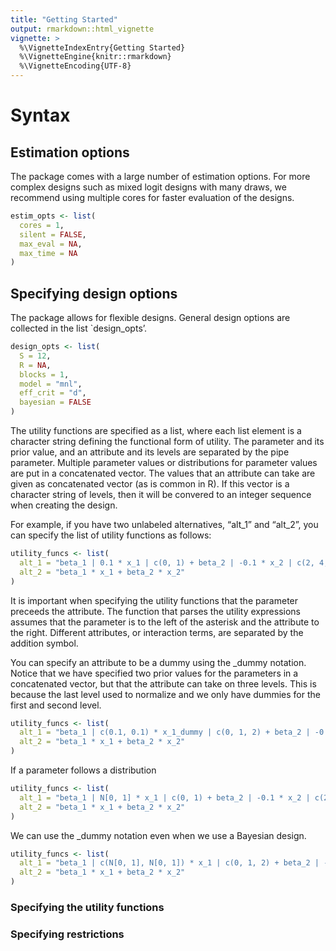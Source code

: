 ```yaml
---
title: "Getting Started"
output: rmarkdown::html_vignette
vignette: >
  %\VignetteIndexEntry{Getting Started}
  %\VignetteEngine{knitr::rmarkdown}
  %\VignetteEncoding{UTF-8}
---
```



# Syntax

## Estimation options
The package comes with a large number of estimation options. For more complex designs such as mixed logit designs with many draws, we recommend using multiple cores for faster evaluation of the designs. 


```r
estim_opts <- list(
  cores = 1,
  silent = FALSE,
  max_eval = NA,
  max_time = NA
)
```

## Specifying design options
The package allows for flexible designs. General design options are collected in the list `design_opts'. 

```r
design_opts <- list(
  S = 12,
  R = NA,
  blocks = 1,
  model = "mnl",
  eff_crit = "d",
  bayesian = FALSE
)
```

The utility functions are specified as a list, where each list element is a character string defining the functional form of utility. The parameter and its prior value, and an attribute and its levels are separated by the pipe parameter. Multiple parameter values or distributions for parameter values are put in a concatenated vector. The values that an attribute can take are given as concatenated vector (as is common in R). If this vector is a character string of levels, then it will be convered to an integer sequence when creating the design.

For example, if you have two unlabeled alternatives, "alt_1" and "alt_2", you can specify the list of utility functions as follows:


```r
utility_funcs <- list(
  alt_1 = "beta_1 | 0.1 * x_1 | c(0, 1) + beta_2 | -0.1 * x_2 | c(2, 4, 6, 8)",
  alt_2 = "beta_1 * x_1 + beta_2 * x_2"
)
```

It is important when specifying the utility functions that the parameter preceeds the attribute. The function that parses the utility expressions assumes that the parameter is to the left of the asterisk and the attribute to the right. Different attributes, or interaction terms, are separated by the addition symbol. 

You can specify an attribute to be a dummy using the _dummy notation. Notice that we have specified two prior values for the parameters in a concatenated vector, but that the attribute can take on three levels. This is because the last level used to normalize and we only have dummies for the first and second level.

```r
utility_funcs <- list(
  alt_1 = "beta_1 | c(0.1, 0.1) * x_1_dummy | c(0, 1, 2) + beta_2 | -0.1 * x_2 | c(2, 4, 6, 8)",
  alt_2 = "beta_1 * x_1 + beta_2 * x_2"
)
```

If a parameter follows a distribution 

```r
utility_funcs <- list(
  alt_1 = "beta_1 | N[0, 1] * x_1 | c(0, 1) + beta_2 | -0.1 * x_2 | c(2, 4, 6, 8)",
  alt_2 = "beta_1 * x_1 + beta_2 * x_2"
)
```

We can use the _dummy notation even when we use a Bayesian design.

```r
utility_funcs <- list(
  alt_1 = "beta_1 | c(N[0, 1], N[0, 1]) * x_1 | c(0, 1, 2) + beta_2 | -0.1 * x_2 | c(2, 4, 6, 8)",
  alt_2 = "beta_1 * x_1 + beta_2 * x_2"
)
```

### Specifying the utility functions



### Specifying restrictions
